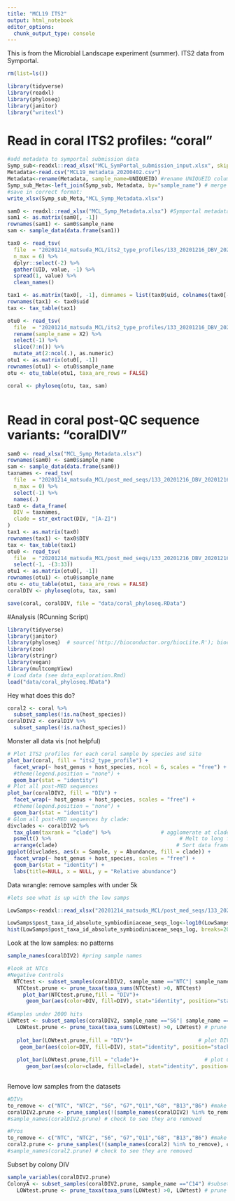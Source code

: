 ```yaml
---
title: "MCL19 ITS2"
output: html_notebook
editor_options: 
  chunk_output_type: console
---
```

This is from the Microbial Landscape experiment (summer). ITS2 data from Symportal. 
```r
rm(list=ls())

library(tidyverse)
library(readxl)
library(phyloseq)
library(janitor)
library("writexl")

```

# Read in coral ITS2 profiles: "coral"
```r
#add metadata to symportal submission data
Symp_sub<-readxl::read_xlsx("MCL_SymPortal_submission_input.xlsx", skip = 1)
Metadata<-read.csv("MCL19_metadata_20200402.csv")
Metadata<-rename(Metadata, sample_name=UNIQUEID) #rename UNIQUEID column to sample_name
Symp_sub_Meta<-left_join(Symp_sub, Metadata, by="sample_name") # merge
#save in correct format:
write_xlsx(Symp_sub_Meta,"MCL_Symp_Metadata.xlsx")

sam0 <- readxl::read_xlsx("MCL_Symp_Metadata.xlsx") #Symportal metadata combined from above
sam1 <- as.matrix(sam0[, -1])
rownames(sam1) <- sam0$sample_name
sam <- sample_data(data.frame(sam1))

tax0 <- read_tsv(
  file  = "20201214_matsuda_MCL/its2_type_profiles/133_20201216_DBV_20201216T011417.profiles.relative.abund_and_meta.txt",
  n_max = 6) %>%
  dplyr::select(-2) %>% 
  gather(UID, value, -1) %>% 
  spread(1, value) %>%
  clean_names()

tax1 <- as.matrix(tax0[, -1], dimnames = list(tax0$uid, colnames(tax0[-1])))
rownames(tax1) <- tax0$uid
tax <- tax_table(tax1)

otu0 <- read_tsv(
  file  = "20201214_matsuda_MCL/its2_type_profiles/133_20201216_DBV_20201216T011417.profiles.relative.abund_and_meta.txt") %>% 
  rename(sample_name = X2) %>%
  select(-1) %>%
  slice(7:n()) %>%
  mutate_at(2:ncol(.), as.numeric)
otu1 <- as.matrix(otu0[, -1])
rownames(otu1) <- otu0$sample_name
otu <- otu_table(otu1, taxa_are_rows = FALSE)

coral <- phyloseq(otu, tax, sam)



```

# Read in coral post-QC sequence variants: "coralDIV"
```r
sam0 <- read_xlsx("MCL_Symp_Metadata.xlsx")
rownames(sam0) <- sam0$sample_name
sam <- sample_data(data.frame(sam0))
taxnames <- read_tsv(
  file  = "20201214_matsuda_MCL/post_med_seqs/133_20201216_DBV_20201216T011417.seqs.relative.abund_only.txt",
  n_max = 0) %>%
  select(-1) %>%
  names(.)
tax0 <- data_frame(
  DIV = taxnames,
  clade = str_extract(DIV, "[A-Z]")
)
tax1 <- as.matrix(tax0)
rownames(tax1) <- tax0$DIV
tax <- tax_table(tax1)
otu0 <- read_tsv(
  file  = "20201214_matsuda_MCL/post_med_seqs/133_20201216_DBV_20201216T011417.seqs.relative.abund_and_meta.txt") %>%
  select(-1, -(3:33))
otu1 <- as.matrix(otu0[, -1])
rownames(otu1) <- otu0$sample_name
otu <- otu_table(otu1, taxa_are_rows = FALSE)
coralDIV <- phyloseq(otu, tax, sam)
```

```r
save(coral, coralDIV, file = "data/coral_phyloseq.RData")
```


#Analysis (RCunning Script)
```r
library(tidyverse)
library(janitor)
library(phyloseq)  # source('http://bioconductor.org/biocLite.R'); biocLite('phyloseq')
library(zoo)
library(stringr)
library(vegan)
library(multcompView)
# Load data (see data_exploration.Rmd)
load("data/coral_phyloseq.RData")
```
Hey what does this do?
```r
coral2 <- coral %>%
  subset_samples(!is.na(host_species))
coralDIV2 <- coralDIV %>%
  subset_samples(!is.na(host_species))
```

Monster all data vis (not helpful)
```r
# Plot ITS2 profiles for each coral sample by species and site
plot_bar(coral, fill = "its2_type_profile") +
  facet_wrap(~ host_genus + host_species, ncol = 6, scales = "free") +
  #theme(legend.position = "none") +
  geom_bar(stat = "identity")
# Plot all post-MED sequences
plot_bar(coralDIV2, fill = "DIV") +
  facet_wrap(~ host_genus + host_species, scales = "free") +
  #theme(legend.position = "none") +
  geom_bar(stat = "identity")
# Glom all post-MED sequences by clade:
divclades <- coralDIV2 %>%
  tax_glom(taxrank = "clade") %>%                # agglomerate at clade level
  psmelt() %>%                                         # Melt to long format
  arrange(clade)                                      # Sort data frame alphabetically by clade
ggplot(divclades, aes(x = Sample, y = Abundance, fill = clade)) +
  facet_wrap(~ host_genus + host_species, scales = "free") +
  geom_bar(stat = "identity") +
  labs(title=NULL, x = NULL, y = "Relative abundance")
```

Data wrangle: remove samples with under 5k 
```r
#lets see what is up with the low samps

LowSamps<-readxl::read_xlsx("20201214_matsuda_MCL/post_med_seqs/133_20201216_DBV_20201216T011417.seqs.absolute.meta_only.xlsx")

LowSamps$post_taxa_id_absolute_symbiodiniaceae_seqs_log<-log10(LowSamps$post_taxa_id_absolute_symbiodiniaceae_seqs)
hist(LowSamps$post_taxa_id_absolute_symbiodiniaceae_seqs_log, breaks=20)

```
Look at the low samples: no patterns
```r
sample_names(coralDIV2) #pring sample names

#look at NTCs
#Negative Controls
  NTCtest <- subset_samples(coralDIV2, sample_name =="NTC"| sample_name =="NTC2") #subset multiple samples
   NTCtest.prune <- prune_taxa(taxa_sums(NTCtest) >0, NTCtest)
     plot_bar(NTCtest.prune,fill = "DIV")+
      geom_bar(aes(color=DIV, fill=DIV), stat="identity", position="stack")
     
#Samples under 2000 hits 
LOWtest <- subset_samples(coralDIV2, sample_name =="S6"| sample_name =="G7"|sample_name =="Q11"|sample_name =="G8"|sample_name =="B13"|sample_name =="B6"|sample_name =="C14") #subset multiple samples
   LOWtest.prune <- prune_taxa(taxa_sums(LOWtest) >0, LOWtest) # prune all 0s
     
   plot_bar(LOWtest.prune,fill = "DIV")+                     # plot DIVS
    geom_bar(aes(color=DIV, fill=DIV), stat="identity", position="stack")
     
   plot_bar(LOWtest.prune,fill = "clade")+                     # plot Clades
      geom_bar(aes(color=clade, fill=clade), stat="identity", position="stack")
     
```
 
Remove low samples from the datasets
```r
#DIVs
to_remove <- c("NTC", "NTC2", "S6", "G7","Q11","G8", "B13","B6") #make list of samples to remove with less than 2000 seqs
coralDIV2.prune <- prune_samples(!(sample_names(coralDIV2) %in% to_remove), coralDIV2) #remove
#sample_names(coralDIV2.prune) # check to see they are removed

#Pros
to_remove <- c("NTC", "NTC2", "S6", "G7","Q11","G8", "B13","B6") #make list of samples to remove with less than 2000 seqs
coral2.prune <- prune_samples(!(sample_names(coral2) %in% to_remove), coral2) #remove
#sample_names(coral2.prune) # check to see they are removed

```

Subset by colony DIV
```r
sample_variables(coralDIV2.prune)
ColonyA <- subset_samples(coralDIV2.prune, sample_name =="C14") #subset multiple samples
   LOWtest.prune <- prune_taxa(taxa_sums(LOWtest) >0, LOWtest) # prune all 0s


```

